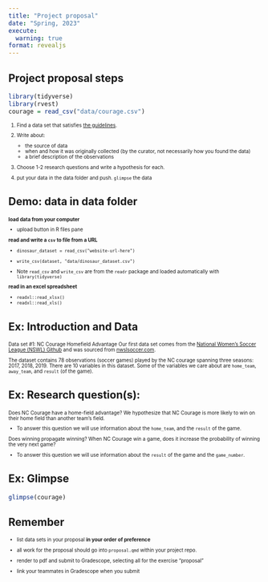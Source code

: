 ```yaml
---
title: "Project proposal"
date: "Spring, 2023"
execute:
  warning: true
format: revealjs
---
```



## Project proposal steps

```r
library(tidyverse)
library(rvest)
courage = read_csv("data/courage.csv")
```

::: {style="font-size: 0.7em; text-align: left"}


1. Find a data set that satisfies [the guidelines](https://sta199-sp23-1.github.io/project-description.html).

2. Write about:

    - the source of data
    - when and how it was originally collected (by the curator, not necessarily how you found the data)
    - a brief description of the observations

3. Choose 1-2 research questions and write a hypothesis for each.

4. put your data in the data folder and push. `glimpse` the data

:::

## Demo: data in data folder

::: {style="font-size: 0.7em; text-align: left"}

**load data from your computer**

- upload button in R files pane

**read and write a `csv` to file from a URL**

- `dinosaur_dataset = read_csv("website-url-here")`
- `write_csv(dataset, "data/dinosaur_dataset.csv")`

- Note `read_csv` and `write_csv` are from the `readr` package and loaded automatically with `library(tidyverse)`

**read in an excel spreadsheet**

- `readxl::read_xlsx()`
- `readxl::read_xls()`

:::

## Ex: Introduction and Data

::: {style="font-size: 0.7em; text-align: left"}

Data set #1: NC Courage Homefield Advantage 
Our first data set comes from the [National Women's Soccer League (NSWL) Github](https://github.com/adror1/nwslR) and was sourced from [nwslsoccer.com](https://www.nwslsoccer.com/).

The dataset contains 78 observations (soccer games) played by the NC courage spanning three seasons: 2017, 2018, 2019. There are 10 variables in this dataset. Some of the variables we care about are `home_team`, `away_team`, and `result` (of the game).

:::

## Ex: Research question(s):

::: {style="font-size: 0.7em; text-align: left"}

Does NC Courage have a home-field advantage? We hypothesize that NC Courage is more likely to win on their home field than another team's field.

- To answer this question we will use information about the `home_team`, and the `result` of the game.

Does winning propagate winning? When NC Courage win a game, does it increase the probability of winning the very next game?

- To answer this question we will use information about the `result` of the game and the `game_number`.

:::

## Ex: Glimpse

```r
glimpse(courage)
```



## Remember

::: {style="font-size: 0.7em; text-align: left"}

- list data sets in your proposal **in your order of preference** 

- all work for the proposal should go into `proposal.qmd` within your project repo.

- render to pdf and submit to Gradescope, selecting all for the exercise "proposal"

- link your teammates in Gradescope when you submit

:::